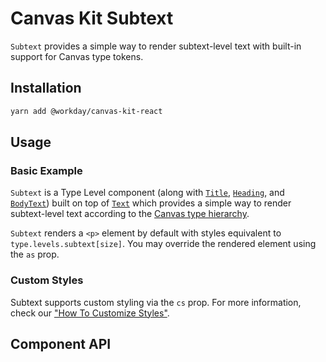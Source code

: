 
<Meta of={SubtextStories} />

# Canvas Kit Subtext

`Subtext` provides a simple way to render subtext-level text with built-in support for Canvas type
tokens.

## Installation

```sh
yarn add @workday/canvas-kit-react
```

## Usage

### Basic Example

`Subtext` is a Type Level component (along with [`Title`](/components/text/title/),
[`Heading`](/components/text/heading/), and [`BodyText`](/components/text/body-text/)) built on top
of [`Text`](/components/text/text/) which provides a simple way to render subtext-level text
according to the [Canvas type hierarchy](/tokens/type/#type-styles).

`Subtext` renders a `<p>` element by default with styles equivalent to `type.levels.subtext[size]`.
You may override the rendered element using the `as` prop.

<ExampleCodeBlock code={Basic} />

### Custom Styles

Subtext supports custom styling via the `cs` prop. For more information, check our
["How To Customize Styles"](https://workday.github.io/canvas-kit/?path=/docs/styling-how-to-customize-styles--page).

## Component API

<SymbolDoc name="Subtext" fileName="/react/text/" />
